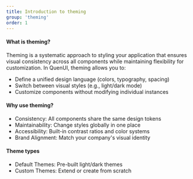 ```yaml
---
title: Introduction to theming
group: 'theming'
order: 1
---
```


#### What is theming?

Theming is a systematic approach to styling your application that ensures visual consistency across all components while maintaining flexibility for customization. In QuenUI, theming allows you to:

- Define a unified design language (colors, typography, spacing)
- Switch between visual styles (e.g., light/dark mode)
- Customize components without modifying individual instances


#### Why use theming?

- Consistency: All components share the same design tokens
- Maintainability: Change styles globally in one place
- Accessibility: Built-in contrast ratios and color systems
- Brand Alignment: Match your company's visual identity

#### Theme types

- Default Themes: Pre-built light/dark themes
- Custom Themes: Extend or create from scratch
